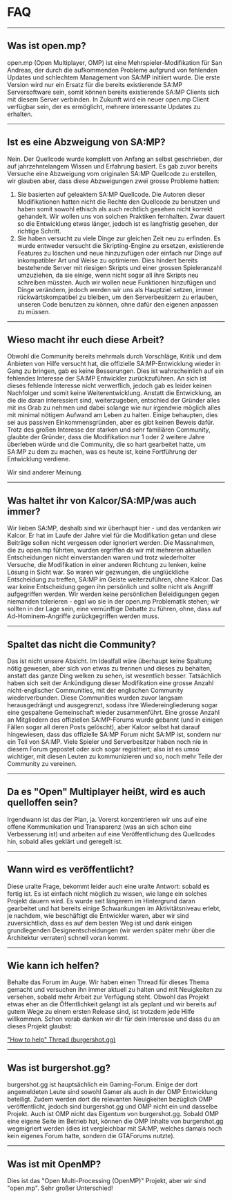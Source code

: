 # FAQ

<hr />

## Was ist open.mp?

open.mp (Open Multiplayer, OMP) ist eine Mehrspieler-Modifikation für San Andreas, der durch die aufkommenden Probleme aufgrund von fehlenden Updates und schlechtem Management von SA:MP initiiert wurde. Die erste Version wird nur ein Ersatz für die bereits existierende SA:MP Serversoftware sein, somit können bereits existierende SA:MP Clients sich mit diesem Server verbinden. In Zukunft wird ein neuer open.mp Client verfügbar sein, der es ermöglicht, mehrere interessante Updates zu erhalten.

<hr />

## Ist es eine Abzweigung von SA:MP?

Nein. Der Quellcode wurde komplett von Anfang an selbst geschrieben, der auf jahrzehntelangem Wissen und Erfahrung basiert. Es gab zuvor bereits Versuche eine Abzweigung vom originalen SA:MP Quellcode zu erstellen, wir glauben aber, dass diese Abzweigungen zwei grosse Probleme hatten:

1. Sie basierten auf geleaktem SA:MP Quellcode. Die Autoren dieser Modifikationen hatten nicht die Rechte den Quellcode zu benutzen und haben somit sowohl ethisch als auch rechtlich gesehen nicht korrekt gehandelt. Wir wollen uns von solchen Praktiken fernhalten. Zwar dauert so die Entwicklung etwas länger, jedoch ist es langfristig gesehen, der richtige Schritt.
2. Sie haben versucht zu viele Dinge zur gleichen Zeit neu zu erfinden. Es wurde entweder versucht die Skripting-Engine zu ersetzen, existierende Features zu löschen und neue hinzuzufügen oder einfach nur Dinge auf inkompatibler Art und Weise zu optimieren. Dies hindert bereits bestehende Server mit riesigen Skripts und einer grossen Spieleranzahl umzuziehen, da sie einige, wenn nicht sogar all ihre Skripts neu schreiben müssten. Auch wir wollen neue Funktionen hinzufügen und Dinge verändern, jedoch werden wir uns als Hauptziel setzen, immer rückwärtskompatibel zu bleiben, um den Serverbesitzern zu erlauben, unseren Code benutzen zu können, ohne dafür den eigenen anpassen zu müssen.

<hr />

## Wieso macht ihr euch diese Arbeit?

Obwohl die Community bereits mehrmals durch Vorschläge, Kritik und dem Anbieten von Hilfe versucht hat, die offizielle SA:MP-Entwicklung wieder in Gang zu bringen, gab es keine Besserungen. Dies ist wahrscheinlich auf ein fehlendes Interesse der SA:MP Entwickler zurückzuführen. An sich ist dieses fehlende Interesse nicht verwerflich, jedoch gab es leider keinen Nachfolger und somit keine Weiterentwicklung. Anstatt die Entwicklung, an die die daran interessiert sind, weiterzugeben, entschied der Gründer alles mit ins Grab zu nehmen und dabei solange wie nur irgendwie möglich alles mit minimal nötigem Aufwand am Leben zu halten. Einige behaupten, dies sei aus passiven Einkommensgründen, aber es gibt keinen Beweis dafür. Trotz des großen Interesse der starken und sehr familiären Community, glaubte der Gründer, dass die Modifikation nur 1 oder 2 weitere Jahre überleben würde und die Community, die so hart gearbeitet hatte, um SA:MP zu dem zu machen, was es heute ist, keine Fortführung der Entwicklung verdiene.

Wir sind anderer Meinung.

<hr />

## Was haltet ihr von Kalcor/SA:MP/was auch immer?

Wir lieben SA:MP, deshalb sind wir überhaupt hier - und das verdanken wir Kalcor. Er hat im Laufe der Jahre viel für die Modifikation getan und diese Beiträge sollen nicht vergessen oder ignoriert werden. Die Massnahmen, die zu open.mp führten, wurden ergriffen da wir mit mehreren aktuellen Entscheidungen nicht einverstanden waren und trotz wiederholter Versuche, die Modifikation in einer anderen Richtung zu lenken, keine Lösung in Sicht war. So waren wir gezwungen, die unglückliche Entscheidung zu treffen, SA:MP im Geiste weiterzuführen, ohne Kalcor. Das war keine Entscheidung gegen ihn persönlich und sollte nicht als Angriff aufgegriffen werden. Wir werden keine persönlichen Beleidigungen gegen niemanden tolerieren - egal wo sie in der open.mp Problematik stehen; wir sollten in der Lage sein, eine vernünftige Debatte zu führen, ohne, dass auf Ad-Hominem-Angriffe zurückgegriffen werden muss.

<hr />

## Spaltet das nicht die Community?

Das ist nicht unsere Absicht. Im Idealfall wäre überhaupt keine Spaltung nötig gewesen, aber sich von etwas zu trennen und dieses zu behalten, anstatt das ganze Ding welken zu sehen, ist wesentlich besser. Tatsächlich haben sich seit der Ankündigung dieser Modifikation eine grosse Anzahl nicht-englischer Communities, mit der englischen Community wiederverbunden. Diese Communities wurden zuvor langsam herausgedrängt und ausgegrenzt, sodass ihre Wiedereingliederung sogar eine gespaltene Gemeinschaft wieder zusammenführt. Eine grosse Anzahl an Mitgliedern des offiziellen SA:MP-Forums wurde gebannt (und in einigen Fällen sogar all deren Posts gelöscht), aber Kalcor selbst hat darauf hingewiesen, dass das offizielle SA:MP Forum nicht SA:MP ist, sondern nur ein Teil von SA:MP. Viele Spieler und Serverbesitzer haben noch nie in diesem Forum gepostet oder sich sogar registriert; also ist es umso wichtiger, mit diesen Leuten zu kommunizieren und so, noch mehr Teile der Community zu vereinen.

<hr />

## Da es "Open" Multiplayer heißt, wird es auch quelloffen sein?

Irgendwann ist das der Plan, ja. Vorerst konzentrieren wir uns auf eine offene Kommunikation und Transparenz (was an sich schon eine Verbesserung ist) und arbeiten auf eine Veröffentlichung des Quellcodes hin, sobald alles geklärt und geregelt ist.

<hr />

## Wann wird es veröffentlicht?

Diese uralte Frage, bekommt leider auch eine uralte Antwort: sobald es fertig ist. Es ist einfach nicht möglich zu wissen, wie lange ein solches Projekt dauern wird. Es wurde seit längerem im Hintergrund daran gearbeitet und hat bereits einige Schwankungen im Aktivitätsniveau erlebt, je nachdem, wie beschäftigt die Entwickler waren, aber wir sind zuversichtlich, dass es auf dem besten Weg ist und dank einigen grundlegenden Designentscheidungen (wir werden später mehr über die Architektur verraten) schnell voran kommt.

<hr />

## Wie kann ich helfen?
Behalte das Forum im Auge. Wir haben einen Thread für dieses Thema gemacht und versuchen ihn immer aktuell zu halten und mit Neuigkeiten zu versehen, sobald mehr Arbeit zur Verfügung steht. Obwohl das Projekt etwas eher an die Öffentlichkeit gelangt ist als geplant und wir bereits auf gutem Wege zu einem ersten Release sind, ist trotzdem jede Hilfe willkommen. Schon vorab danken wir dir für dein Interesse und dass du an dieses Projekt glaubst:

["How to help" Thread (burgershot.gg)](https://www.burgershot.gg/showthread.php?tid=99)

<hr />

## Was ist burgershot.gg?
burgershot.gg ist hauptsächlich ein Gaming-Forum. Einige der dort angemeldeten Leute sind sowohl Gamer als auch in der OMP Entwicklung beteiligt. Zudem werden dort die relevanten Neuigkeiten bezüglich OMP veröffentlicht, jedoch sind burgershot.gg und OMP nicht ein und dasselbe Projekt. Auch ist OMP nicht das Eigentum von burgershot.gg. Sobald OMP eine eigene Seite im Betrieb hat, können die OMP Inhalte von burgershot.gg wegmigriert werden (dies ist vergleichbar mit SA:MP, welches damals noch kein eigenes Forum hatte, sondern die GTAForums nutzte).

<hr />

## Was ist mit OpenMP?
Dies ist das "Open Multi-Processing (OpenMP)" Projekt, aber wir sind "open.mp". Sehr großer Unterschied!
